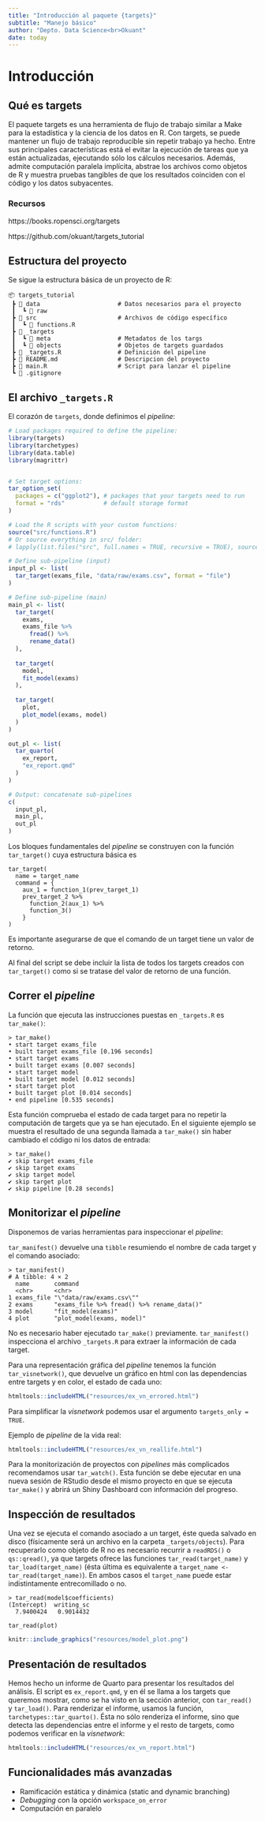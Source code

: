 ```yaml
---
title: "Introducción al paquete {targets}"
subtitle: "Manejo básico"
author: "Depto. Data Science<br>Okuant"
date: today
---
```

# Introducción

## Qué es targets

El paquete targets es una herramienta de flujo de trabajo similar a Make
para la estadística y la ciencia de los datos en R. Con targets, se puede
mantener un flujo de trabajo reproducible sin repetir trabajo ya hecho.
Entre sus principales características está el evitar la ejecución de tareas que
ya están actualizadas, ejecutando sólo los cálculos necesarios.
Además, admite computación paralela implícita, abstrae los archivos como objetos
de R y muestra pruebas tangibles de que los resultados coinciden con el código y
los datos subyacentes.

### Recursos
https://books.ropensci.org/targets

https://github.com/okuant/targets_tutorial

## Estructura del proyecto

Se sigue la estructura básica de un proyecto de R:

```
📦 targets_tutorial
 ┣ 📂 data                      # Datos necesarios para el proyecto
 ┃  ┗ 📂 raw                 
 ┣ 📂 src                       # Archivos de código específico
 ┃  ┗ 📜 functions.R
 ┣ 📂 _targets
 ┃  ┗ 📂 meta                   # Metadatos de los targs
 ┃  ┗ 📂 objects                # Objetos de targets guardados
 ┣ 📜 _targets.R                # Definición del pipeline
 ┣ 📜 README.md                 # Descripcion del proyecto
 ┣ 📜 main.R                    # Script para lanzar el pipeline
 ┗ 📜 .gitignore
```

## El archivo `_targets.R`
El corazón de `targets`, donde definimos el _pipeline_:
```r
# Load packages required to define the pipeline:
library(targets)
library(tarchetypes)
library(data.table)
library(magrittr)


# Set target options:
tar_option_set(
  packages = c("ggplot2"), # packages that your targets need to run
  format = "rds"           # default storage format
)

# Load the R scripts with your custom functions:
source("src/functions.R")
# Or source everything in src/ folder:
# lapply(list.files("src", full.names = TRUE, recursive = TRUE), source)

# Define sub-pipeline (input)
input_pl <- list(
  tar_target(exams_file, "data/raw/exams.csv", format = "file")
)

# Define sub-pipeline (main)
main_pl <- list(
  tar_target(
    exams,
    exams_file %>% 
      fread() %>% 
      rename_data()
  ),
  
  tar_target(
    model,
    fit_model(exams)
  ),
  
  tar_target(
    plot,
    plot_model(exams, model)
  )
)

out_pl <- list(
  tar_quarto(
    ex_report,
    "ex_report.qmd"
  )
)

# Output: concatenate sub-pipelines
c(
  input_pl,
  main_pl,
  out_pl
)
```
Los bloques fundamentales del _pipeline_ se construyen con la función `tar_target()` cuya estructura básica es
```
tar_target(
  name = target_name
  command = {
    aux_1 = function_1(prev_target_1)
    prev_target_2 %>% 
      function_2(aux_1) %>% 
      function_3()
    }
)
```

:::{.callout-important}
Es importante asegurarse de que el comando de un target tiene un valor de retorno.
:::

Al final del script se debe incluir la lista de todos los targets creados con
`tar_target()` como si se tratase del valor de retorno de una función.

## Correr el _pipeline_
La función que ejecuta las instrucciones puestas en `_targets.R` es `tar_make()`:
```
> tar_make()
• start target exams_file
• built target exams_file [0.196 seconds]
• start target exams
• built target exams [0.007 seconds]
• start target model
• built target model [0.012 seconds]
• start target plot
• built target plot [0.014 seconds]
• end pipeline [0.535 seconds]
```

Esta función comprueba el estado de cada target para no repetir la computación de targets que ya se han ejecutado. En el siguiente ejemplo se muestra el resultado de una segunda llamada a `tar_make()` sin haber cambiado el código ni los datos de entrada:
```
> tar_make()
✔ skip target exams_file
✔ skip target exams
✔ skip target model
✔ skip target plot
✔ skip pipeline [0.28 seconds]
```

## Monitorizar el _pipeline_
Disponemos de varias herramientas para inspeccionar el _pipeline_:

`tar_manifest()` devuelve una `tibble` resumiendo el nombre de cada target y el
comando asociado:
```
> tar_manifest()
# A tibble: 4 × 2
  name       command                                   
  <chr>      <chr>                                     
1 exams_file "\"data/raw/exams.csv\""                  
2 exams      "exams_file %>% fread() %>% rename_data()"
3 model      "fit_model(exams)"                        
4 plot       "plot_model(exams, model)"    
```
No es necesario haber ejecutado `tar_make()` previamente.
`tar_manifest()` inspecciona el archivo `_targets.R` para extraer la información
de cada target.

Para una representación gráfica del _pipeline_ tenemos la función `tar_visnetwork()`, que devuelve un gráfico en html con las dependencias entre targets y en color, el estado de cada uno:

```r
htmltools::includeHTML("resources/ex_vn_errored.html")
```

:::{.callout-tip}
Para simplificar la _visnetwork_ podemos usar el argumento `targets_only = TRUE`.
:::

Ejemplo de _pipeline_ de la vida real:

```r
htmltools::includeHTML("resources/ex_vn_reallife.html")
```

Para la monitorización de proyectos con _pipelines_ más complicados recomendamos usar `tar_watch()`. Esta función se debe ejecutar en una nueva sesión de RStudio desde el mismo proyecto en que se ejecuta `tar_make()` y abrirá un Shiny Dashboard con información del progreso.

## Inspección de resultados
Una vez se ejecuta el comando asociado a un target, éste queda salvado en disco
(físicamente será un archivo en la carpeta `_targets/objects`). Para recuperarlo
como objeto de R no es necesario recurrir a `readRDS()` o `qs::qread()`, ya que
targets ofrece las funciones `tar_read(target_name)` y `tar_load(target_name)`
(ésta última es equivalente a `target_name <- tar_read(target_name)`).
En ambos casos el `target_name` puede estar indistintamente entrecomillado o no.

```
> tar_read(model$coefficients)
(Intercept)  writing_sc 
  7.9400424   0.9014432 
```

```
tar_read(plot)
```
```r
knitr::include_graphics("resources/model_plot.png")
```

## Presentación de resultados
Hemos hecho un informe de Quarto para presentar los resultados del 
análisis. El script es `ex_report.qmd`, y en él se llama a los targets que
queremos mostrar, como se ha visto en la sección anterior, con `tar_read()` y
`tar_load()`. Para renderizar el informe, usamos la función,
`tarchetypes::tar_quarto()`. Ésta no sólo renderiza el informe,
sino que detecta las dependencias entre el informe y el resto de targets,
como podemos verificar en la _visnetwork_:

```r
htmltools::includeHTML("resources/ex_vn_report.html")
```


## Funcionalidades más avanzadas
- Ramificación estática y dinámica (static and dynamic branching)
- _Debugging_ con la opción `workspace_on_error`
- Computación en paralelo
